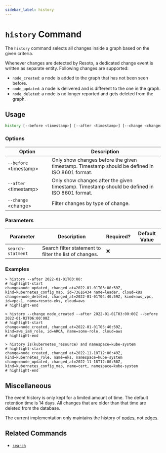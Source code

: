 ```yaml
---
sidebar_label: history
---
```


# `history` Command

The `history` command selects all changes inside a graph based on the given criteria.

Whenever changes are detected by Resoto, a dedicated change event is written as separate entity. Following changes are supported:

- `node_created`: a node is added to the graph that has not been seen before.
- `node_updated`: a node is delivered and is different to the one in the graph.
- `node_deleted`: a node is no longer reported and gets deleted from the graph.

## Usage

```bash
history [--before <timestamp>] [--after <timestamp>] [--change <change>] [search-statement]
```

### Options

| Option                    | Description                                                                                   |
| ------------------------- | --------------------------------------------------------------------------------------------- |
| `--before` &lt;timestamp> | Only show changes before the given timestamp. Timestamp should be defined in ISO 8601 format. |
| `--after` &lt;timestamp>  | Only show changes after the given timestamp. Timestamp should be defined in ISO 8601 format.  |
| `--change` &lt;change>    | Filter changes by type of change.                                                             |

### Parameters

| Parameter         | Description                                            | Required? | Default Value |
| ----------------- | ------------------------------------------------------ | --------- | ------------- |
| `search-statment` | Search filter statement to filter the list of changes. | ❌        |               |

### Examples

```shell title="Show all nodes changed in the last hour"
> history --after 2022-01-01T03:00:
# highlight-start
​change=node_updated, changed_at=2022-01-01T03:00:59Z, kind=kubernetes_config_map, id=73616434 name=leader, cloud=k8s
​change=node_deleted, changed_at=2022-01-01T04:40:59Z, kind=aws_vpc, id=vpc-1, name=resoto-eks, cloud=aws
# highlight-end
```

```shell title="Show all nodes created on 1.1.2022 between 03:00 and 06:00 (UTC)"
> history --change node_created --after 2022-01-01T03:00:00Z --before 2022-01-02T06:00:00Z
# highlight-start
​change=node_created, changed_at=2022-01-01T05:40:59Z, kind=aws_iam_role, id=AROA, name=some-role, cloud=aws
# highlight-end
```

```shell title="Show all changes to kubernetes resources in the kube-system namespace"
> history is(kubernetes_resource) and namespace=kube-system
# highlight-start
​change=node_created, changed_at=2022-11-18T12:00:49Z, kind=kubernetes_role, name=eks, namespace=kube-system
​change=node_updated, changed_at=2022-11-18T12:00:50Z, kind=kubernetes_config_map, name=cert, namespace=kube-system
# highlight-end
```

## Miscellaneous

The event history is only kept for a limited amount of time. The default retention time is 14 days. All changes that are older than that time are deleted from the database.

The current implementation only maintains the history of [nodes](../../../concepts/asset-inventory-graph/index.mdx#nodes), not [edges](../../../concepts/asset-inventory-graph/index.mdx#edges).

## Related Commands

- [`search`](./search.mdx)
